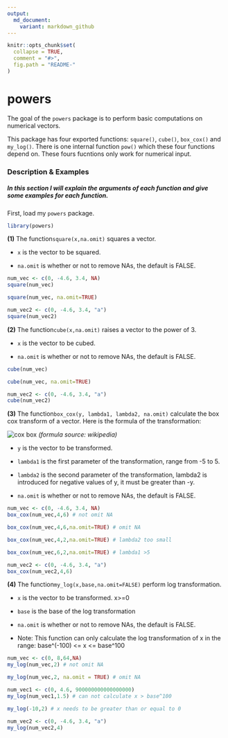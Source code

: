 ```yaml
---
output:
  md_document:
    variant: markdown_github
---
```


<!-- README.md is generated from README.Rmd. Please edit that file -->

```r
knitr::opts_chunk$set(
  collapse = TRUE,
  comment = "#>",
  fig.path = "README-"
)
```

# powers

The goal of the `powers` package is to perform basic computations on numerical vectors.

This package has four exported functions: `square()`, `cube()`, `box_cox()` and `my_log()`.
There is one internal function `pow()` which these four functions depend on. These fours fucntions only work for numerical input.

### Description & Examples

##### In this section I will explain the arguments of each function and give some examples for each function. 

First, load my `powers` package.
```r
library(powers)
```

**(1)** The function`square(x,na.omit)` squares a vector. 

* `x` is the vector to be squared. 

* `na.omit` is whether or not to remove NAs, the default is FALSE.

```r
num_vec <- c(0, -4.6, 3.4, NA)
square(num_vec)

square(num_vec, na.omit=TRUE)

num_vec2 <- c(0, -4.6, 3.4, "a")
square(num_vec2)
```

**(2)** The function`cube(x,na.omit)` raises a vector to the power of 3.

* `x` is the vector to be cubed. 

* `na.omit` is whether or not to remove NAs, the default is FALSE.

```r
cube(num_vec)

cube(num_vec, na.omit=TRUE)

num_vec2 <- c(0, -4.6, 3.4, "a")
cube(num_vec2)
```

**(3)** The function`box_cox(y, lambda1, lambda2, na.omit)` calculate the box cox transform of a vector. Here is the formula of the transformation:

![cox box](https://user-images.githubusercontent.com/31666152/33244401-2e663790-d2ab-11e7-8273-ac8e4bc25d50.png)
*(formula source: wikipedia)*

* `y` is the vector to be transformed.

* `lambda1` is the first parameter of the transformation, range from -5 to 5.

* `lambda2` is the second parameter of the transformation, lambda2 is introduced for negative
values of y, it must be greater than -y.

* `na.omit` is whether or not to remove NAs, the default is FALSE.

```r
num_vec <- c(0, -4.6, 3.4, NA)
box_cox(num_vec,4,6) # not omit NA

box_cox(num_vec,4,6,na.omit=TRUE) # omit NA

box_cox(num_vec,4,2,na.omit=TRUE) # lambda2 too small

box_cox(num_vec,6,2,na.omit=TRUE) # lambda1 >5

num_vec2 <- c(0, -4.6, 3.4, "a")
box_cox(num_vec2,4,6)
```

**(4)** The function`my_log(x,base,na.omit=FALSE)` perform log transformation.

* `x` is the vector to be transformed. x>=0

* `base` is the base of the log transformation

* `na.omit` is whether or not to remove NAs, the default is FALSE.

* Note: This function can only calculate the log transformation of x in the range: base^(-100) <= x <= base^100

```r
num_vec <- c(0, 8,64,NA)
my_log(num_vec,2) # not omit NA

my_log(num_vec,2, na.omit = TRUE) # omit NA

num_vec1 <- c(0, 4.6, 900000000000000000)
my_log(num_vec1,1.5) # can not calculate x > base^100

my_log(-10,2) # x needs to be greater than or equal to 0

num_vec2 <- c(0, -4.6, 3.4, "a")
my_log(num_vec2,4)
```





